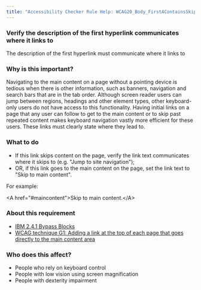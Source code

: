 ```yaml
---
title: "Accessibility Checker Rule Help: WCAG20_Body_FirstAContainsSkipText_Native_Host_Sematics"
---
```


<div className="toolHelp">
<Row>
<Column colLg={16} colMd={8} colSm={4} className="toolHead">

### Verify the description of the first hyperlink communicates where it links to

<div id="locLevel"></div>

The description of the first hyperlink must communicate where it links to

</Column>
</Row>
<Row>
<Column colLg={11} colMd={5} colSm={4} className="toolMain">

### Why is this important?

Navigating to the main content on a page without a pointing device is tedious when there is other information, such as banners, navigation and search bars that are in the tab order. Although screen reader users can jump between regions, headings and other element types, other keyboard-only users do not have access to this functionality. Having initial links on a page that any user can follow to get to the main content or to skip past repeated content makes keyboard navigation vastly more efficient for these users. These links must clearly state where they lead to.

<div id="locSnippet"></div>

### What to do

 * If this link skips content on the page, verify the link text communicates where it skips to (e.g. "Jump to site navigation");
 * OR, if this link goes to the main content on the page, set the link text to "Skip to main content".

For example:

<CodeSnippet type="single" light={true}>&lt;A href="#maincontent"&gt;Skip to main content.&lt;/A&gt;</CodeSnippet>

</Column>
<Column colLg={5} colMd={3} colSm={4} className="toolLeft">

### About this requirement

* [IBM 2.4.1 Bypass Blocks](https://www.ibm.com/able/requirements/requirements/#2_4_1)
* [WCAG technique G1: Adding a link at the top of each page that goes directly to the main content area](https://www.w3.org/WAI/WCAG21/Techniques/general/G1)

### Who does this affect?

 * People who rely on keyboard control
 * People with low vision using screen magnification
 * People with dexterity impairment

</Column>
</Row>
</div>

